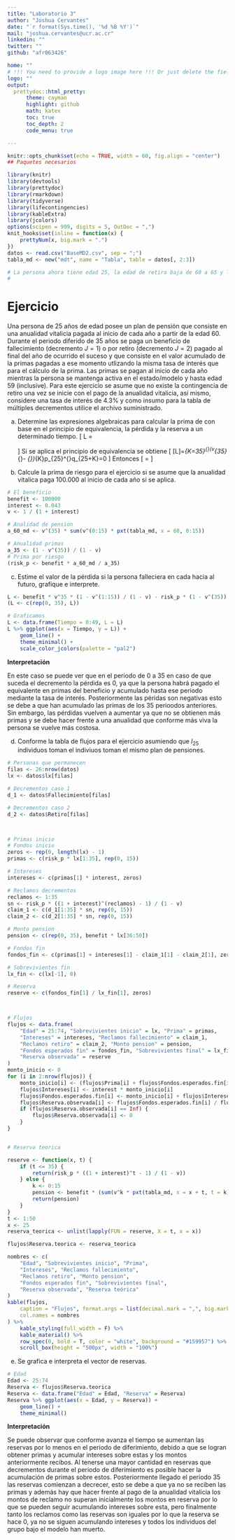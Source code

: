 ```yaml
---
title: "Laboratorio 3"
author: "Joshua Cervantes"
date: "`r format(Sys.time(), '%d %B %Y')`"
mail: "joshua.cervantes@ucr.ac.cr"
linkedin: ""
twitter: ""
github: "afr063426"

home: ""
# !!! You need to provide a logo image here !!! Or just delete the field for no logo
logo: ""
output:
  prettydoc::html_pretty:
      theme: cayman
      highlight: github
      math: katex
      toc: true
      toc_depth: 2
      code_menu: true

---
```



```r
knitr::opts_chunk$set(echo = TRUE, width = 60, fig.align = "center")
## Paquetes necesarios

library(knitr)
library(devtools)
library(prettydoc)
library(rmarkdown)
library(tidyverse)
library(lifecontingencies)
library(kableExtra)
library(jcolors)
options(scipen = 999, digits = 5, OutDec = ",")
knit_hooks$set(inline = function(x) {
    prettyNum(x, big.mark = ".")
})
datos <- read.csv("BaseMD2.csv", sep = ";")
tabla_md <- new("mdt", name = "Tabla", table = datos[, 2:3])
```

```r
# La persona ahora tiene edad 25, la edad de retiro baja de 60 a 65 y la tasa de interes es 4.3%
#
```
# Ejercicio

Una persona de 25 años de edad posee un plan de pensión que consiste en una anualidad vitalicia
pagada al inicio de cada año a partir de la edad 60. Durante el periodo diferido de 35 años
se paga un beneficio de fallecimiento (decremento $J=1$) o por retiro (decremento $J=2$) pagado
al final del año de ocurrido el suceso y que consiste en el valor acumulado de la primas pagadas 
a ese momento utlizando la misma tasa de interés que para el cálculo de la prima. Las primas 
se pagan al inicio de cada año mientras la persona se mantenga activa en el estado/modelo y 
hasta edad 59 (inclusive). Para este ejercicio se asume que no existe la contingencia de retiro
una vez se inicie con el pago de la anualidad vitalicia, así mismo, considere una tasa de 
interés de 4.3% y como insumo para la tabla de múltiples decrementos utilice el archivo 
suministrado.

a. Determine las expresiones algebraicas para calcular la prima de con base en el principio
de equivalencia, la pérdida y la reserva a un determinado tiempo.
\[
   L = 
   \begin{cases}
        \pi v^{K+1}\ddot{s}_{\overline{K+1|}}-\pi \ddot{a}_{\overline{K+1|}} \qquad K<35, J=1,2\\
        v^{35}\ddot{a}_{\overline{(K+1)-35|}}-\pi \ddot{a}_{\overline{35|}}\qquad K\geq 35, J=1
    \end{cases}
\]
Si se aplica el principio de equivalencia se obtiene
\[
\mathbb{E}[L]=\sum_{K=35}^{\infty}\left(v^{35}\ddot{a}_{\overline{(K+1)-35|}}-\pi
\ddot{a}_{\overline{35|}}\right)_{K}p_{25}^{\tau}q_{25+K}=0
\]
Entonces
\[
\pi =\frac{v^{n}\ddot{a}_{60}}{\ddot{a}_{\overline{35|}}}
\]

b. Calcule la prima de riesgo para el ejercicio si se asume que la anualidad vitalica paga 
100.000 al inicio de cada año si se aplica. 
```r
# El beneficio
benefit <- 100000
interest <- 0.043
v <- 1 / (1 + interest)

# Analidad de pension
a_60_md <- v^(35) * sum(v^(0:15) * pxt(tabla_md, x = 60, 0:15))

# Anualidad primas
a_35 <- (1 - v^(35)) / (1 - v)
# Prima por riesgo
(risk_p <- benefit * a_60_md / a_35)
```
c. Estime el valor de la pérdida si la persona falleciera en cada hacia al futuro, grafique
e interprete. 
```r
L <- benefit * v^35 * (1 - v^(1:15)) / (1 - v) - risk_p * (1 - v^(35)) / (1 - v)
(L <- c(rep(0, 35), L))
```

```r
# Graficamos
L <- data.frame(Tiempo = 0:49, L = L)
L %>% ggplot(aes(x = Tiempo, y = L)) +
    geom_line() +
    theme_minimal() +
    scale_color_jcolors(palette = "pal2")
```

**Interpretación**

En este caso se puede ver que en el periodo de 0 a 35 en caso de que suceda el decremento 
la pérdida es 0, ya que la persona habrá pagado el equivalente en primas del beneficio y 
acumulado hasta ese periodo mediante la tasa de interés. Posteriormente las péridas son negativas
esto se debe a que han acumulado las primas de los 35 perioodos anteriores. Sin embargo, las 
pérdidas vuelven a aumentar ya que no se obtienen más primas y se debe hacer frente a una anualidad
que conforme más viva la persona se vuelve más costosa. 

d. Conforme la tabla de flujos para el ejercicio asumiendo que $l_{25}$ individuos toman
el indiviuos toman el mismo plan de pensiones.
```r
# Personas que permanecen
filas <- 26:nrow(datos)
lx <- datos$lx[filas]

# Decrementos caso 1
d_1 <- datos$Fallecimiento[filas]

# Decrementos caso 2
d_2 <- datos$Retiro[filas]



# Primas inicio
# Fondos inicio
zeros <- rep(0, length(lx) - 1)
primas <- c(risk_p * lx[1:35], rep(0, 15))

# Intereses
intereses <- c(primas[1] * interest, zeros)

# Reclamos decrementos
reclamos <- 1:35
sn <- risk_p * ((1 + interest)^(reclamos) - 1) / (1 - v)
claim_1 <- c(d_1[1:35] * sn, rep(0, 15))
claim_2 <- c(d_2[1:35] * sn, rep(0, 15))

# Monto pension
pension <- c(rep(0, 35), benefit * lx[36:50])

# Fondos fin
fondos_fin <- c(primas[1] + intereses[1] - claim_1[1] - claim_2[1], zeros)

# Sobrevivientes fin
lx_fin <- c(lx[-1], 0)

# Reserva
reserve <- c(fondos_fin[1] / lx_fin[1], zeros)



# Flujos
flujos <- data.frame(
    "Edad" = 25:74, "Sobrevivientes inicio" = lx, "Prima" = primas,
    "Intereses" = intereses, "Reclamos fallecimiento" = claim_1,
    "Reclamos retiro" = claim_2, "Monto pension" = pension,
    "Fondos esperados fin" = fondos_fin, "Sobrevivientes final" = lx_fin,
    "Reserva observada" = reserve
)
monto_inicio <- 0
for (i in 2:nrow(flujos)) {
    monto_inicio[i] <- (flujos$Prima[i] + flujos$Fondos.esperados.fin[i - 1] - flujos$Monto.pension[i])
    flujos$Intereses[i] <- interest * monto_inicio[i]
    flujos$Fondos.esperados.fin[i] <- monto_inicio[i] + flujos$Intereses[i] - flujos$Reclamos.retiro[i] - flujos$Reclamos.fallecimiento[i]
    flujos$Reserva.observada[i] <- flujos$Fondos.esperados.fin[i] / flujos$Sobrevivientes.final[i]
    if (flujos$Reserva.observada[i] == Inf) {
        flujos$Reserva.observada[i] <- 0
    }
}


# Reserva teorica

reserve <- function(x, t) {
    if (t <= 35) {
        return(risk_p * ((1 + interest)^t - 1) / (1 - v))
    } else {
        k <- 0:15
        pension <- benefit * (sum(v^k * pxt(tabla_md, x = x + t, t = k)))
        return(pension)
    }
}
t <- 1:50
x <- 25
reserva_teorica <- unlist(lapply(FUN = reserve, X = t, x = x))

flujos$Reserva.teorica <- reserva_teorica

nombres <- c(
    "Edad", "Sobrevivientes inicio", "Prima",
    "Intereses", "Reclamos fallecimiento",
    "Reclamos retiro", "Monto pension",
    "Fondos esperados fin", "Sobrevivientes final",
    "Reserva observada", "Reserva teórica"
)
kable(flujos,
    caption = "Flujos", format.args = list(decimal.mark = ",", big.mark = "."),
    col.names = nombres
) %>%
    kable_styling(full_width = F) %>%
    kable_material() %>%
    row_spec(0, bold = T, color = "white", background = "#159957") %>%
    scroll_box(height = "500px", width = "100%")
```
e. Se grafica e interpreta el vector de reservas. 

```r
# Edad
Edad <- 25:74
Reserva <- flujos$Reserva.teorica
Reserva <- data.frame("Edad" = Edad, "Reserva" = Reserva)
Reserva %>% ggplot(aes(x = Edad, y = Reserva)) +
    geom_line() +
    theme_minimal()
```

**Interpretación**

Se puede observar que conforme avanza el tiempo se aumentan las reservas por lo menos en el 
periodo de diferimiento, debido a que se logran obtener primas y acumular intereses sobre estas
y los montos anteriormente recibos. Al tenerse una mayor cantidad en reservas que decrementos
durante el periodo de diferimiento es posible hacer la acumulación de primas sobre estos.
Posteriormente llegado el periodo 35 las reservas comienzan a decrecer, esto se debe a 
que ya no se reciben las primas y además hay que hacer frente al pago de la anualidad vitalicia
los montos de reclamo no superan inicialmente los montos en reserva por lo que se pueden seguir
acumulando intereses sobre esta, pero finalmente tanto los reclamos como las reservas son iguales
por lo que la reserva se hace 0, ya no se siguen acumulando intereses y todos los individuos
del grupo bajo el modelo han muerto.